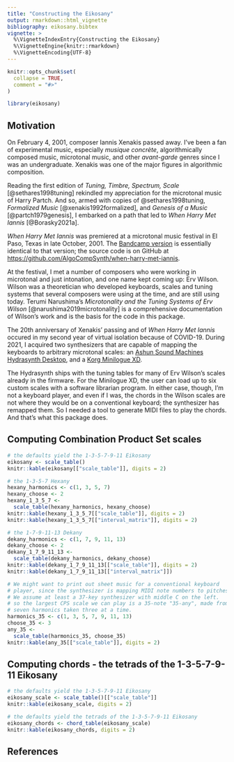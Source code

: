```yaml
---
title: "Constructing the Eikosany"
output: rmarkdown::html_vignette
bibliography: eikosany.bibtex
vignette: >
  %\VignetteIndexEntry{Constructing the Eikosany}
  %\VignetteEngine{knitr::rmarkdown}
  %\VignetteEncoding{UTF-8}
---
```


```r
knitr::opts_chunk$set(
  collapse = TRUE,
  comment = "#>"
)
```

```r
library(eikosany)
```

## Motivation

On February 4, 2001, composer Iannis Xenakis passed away. I've been a fan of
experimental music, especially _musique concrète_, algorithmically composed
music, microtonal music, and other _avant-garde_ genres since I was an
undergraduate. Xenakis was one of the major figures in algorithmic
composition.

Reading the first edition of _Tuning, Timbre, Spectrum, Scale_
[@sethares1998tuning] rekindled my appreciation for the microtonal music of
Harry Partch. And so, armed with copies of @sethares1998tuning,
_Formalized Music_ [@xenakis1992formalized], and _Genesis of a Music_
[@partch1979genesis], I embarked on a path that led to
_When Harry Met Iannis_ [@Borasky2021a].

_When Harry Met Iannis_ was premiered at a microtonal music festival in El
Paso, Texas in late October, 2001. The
[Bandcamp version](https://algocompsynth.bandcamp.com/album/when-harry-met-iannis)
is essentially identical to that version; the source code is on GitHub at
<https://github.com/AlgoCompSynth/when-harry-met-iannis>.

At the festival, I met a number of composers who were working in microtonal
and just intonation, and one name kept coming up: Erv Wilson. Wilson was a
theoretician who developed keyboards, scales and tuning systems that
several composers were using at the time, and are still using today. Terumi
Narushima's _Microtonality and the Tuning Systems of Erv Wilson_
[@narushima2019microtonality] is a comprehensive documentation of Wilson's
work and is the basis for the code in this package.

The 20th anniversary of Xenakis' passing and of _When Harry Met Iannis_
occured in my second year of virtual isolation because of COVID-19. During
2021, I acquired two synthesizers that are capable of mapping the keyboards
to arbitrary microtonal scales: an
[Ashun Sound Machines Hydrasynth Desktop](https://www.ashunsoundmachines.com/hydrasynth-desk), and a
[Korg Minilogue XD](https://www.korg.com/us/products/synthesizers/minilogue_xd/).

The Hydrasynth ships with the tuning tables for many of Erv Wilson's scales
already in the firmware. For the Minilogue XD, the user can load up to six
custom scales with a software librarian program. In either case, though, I'm
not a keyboard player, and even if I was, the chords in the Wilson scales
are not where they would be on a conventional keyboard; the synthesizer has
remapped them. So I needed a tool to generate MIDI files to play the chords.
And that's what this package does.

## Computing Combination Product Set scales

```r

# the defaults yield the 1-3-5-7-9-11 Eikosany
eikosany <- scale_table()
knitr::kable(eikosany[["scale_table"]], digits = 2)

# the 1-3-5-7 Hexany
hexany_harmonics <- c(1, 3, 5, 7)
hexany_choose <- 2
hexany_1_3_5_7 <-
  scale_table(hexany_harmonics, hexany_choose)
knitr::kable(hexany_1_3_5_7[["scale_table"]], digits = 2)
knitr::kable(hexany_1_3_5_7[["interval_matrix"]], digits = 2)

# the 1-7-9-11-13 Dekany
dekany_harmonics <- c(1, 7, 9, 11, 13)
dekany_choose <- 2
dekany_1_7_9_11_13 <-
  scale_table(dekany_harmonics, dekany_choose)
knitr::kable(dekany_1_7_9_11_13[["scale_table"]], digits = 2)
knitr::kable(dekany_1_7_9_11_13[["interval_matrix"]])

# We might want to print out sheet music for a conventional keyboard
# player, since the synthesizer is mapping MIDI note numbers to pitches.
# We assume at least a 37-key synthesizer with middle C on the left.
# so the largest CPS scale we can play is a 35-note "35-any", made from
# seven harmonics taken three at a time.
harmonics_35 <- c(1, 3, 5, 7, 9, 11, 13)
choose_35 <- 3
any_35 <-
  scale_table(harmonics_35, choose_35)
knitr::kable(any_35[["scale_table"]], digits = 2)

```

## Computing chords - the tetrads of the 1-3-5-7-9-11 Eikosany

```r
# the defaults yield the 1-3-5-7-9-11 Eikosany
eikosany_scale <- scale_table()[["scale_table"]]
knitr::kable(eikosany_scale, digits = 2)

# the defaults yield the tetrads of the 1-3-5-7-9-11 Eikosany
eikosany_chords <- chord_table(eikosany_scale)
knitr::kable(eikosany_chords, digits = 2)

```

## References
